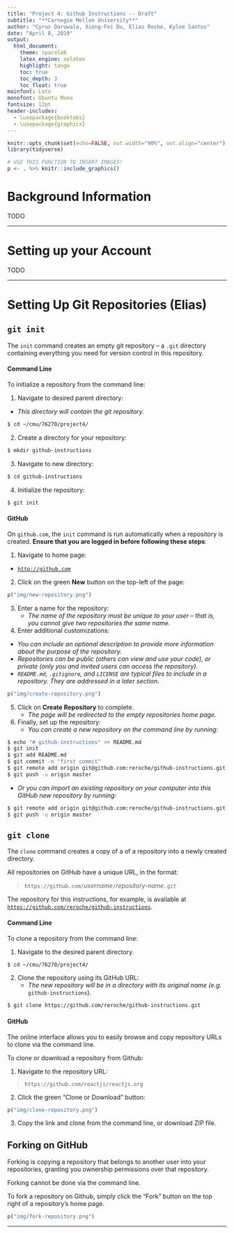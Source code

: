 ```yaml
---
title: "Project 4: Github Instructions -- Draft"
subtitle: "**Carnegie Mellon University**"
author: "Cyrus Daruwala, Xiong-Fei Du, Elias Roche, Kylee Santos"
date: "April 8, 2019"
output:
  html_document:
    theme: spacelab
    latex_engine: xelatex
    highlight: tango
    toc: true
    toc_depth: 3
    toc_float: true
mainfont: Lato
monofont: Ubuntu Mono
fontsize: 12pt
header-includes:
  - \usepackage{booktabs}
  - \usepackage{graphicx}
---
```


```r
knitr::opts_chunk$set(echo=FALSE, out.width="90%", out.align="center")
library(tidyverse)

# USE THIS FUNCTION TO INSERT IMAGES!
p <- . %>% knitr::include_graphics()
```

# Background Information

TODO

---

# Setting up your Account

TODO

---

# Setting Up Git Repositories (Elias)

## `git init`

The `init` command creates an empty git repository -- a `.git` directory containing everything you need for version control in this repository.

#### Command Line

To initialize a repository from the command line:

1. Navigate to desired parent directory:
  - *This directory will contain the git repository.*

```bash
$ cd ~/cmu/76270/project4/
```

2. Create a directory for your repository:

```bash
$ mkdir github-instructions
```

3. Navigate to new directory:

```bash
$ cd github-instructions
```

4. Initialize the repository:

```bash
$ git init
```

#### GitHub

On `github.com`, the `init` command is run automatically when a repository is created. **Ensure that you are logged in before following these steps**:

1. Navigate to home page:
  - [`http://github.com`](http://github.com)

2. Click on the green **New** button on the top-left of the page:

```r
p("img/new-repository.png")
```

3. Enter a name for the repository:
   - *The name of the repository must be unique to your user -- that is, you cannot give two repositories the same name.*

4. Enter additional customizations:
  - _You can include an optional description to provide more information about the purpose of the repository._
  - _Repositories can be public (others can view and use your code), or private (only you and invited users can access the repository)._
  - _`README.md`, `.gitignore`, and `LICENSE` are typical files to include in a repository. They are addressed in a later section._

```r
p("img/create-repository.png")
```

5. Click on **Create Repository** to complete.
   - _The page will be redirected to the empty repositories home page._

6. Finally, set up the repository:
   - _You can create a new repository on the command line by running:_

```bash
$ echo "# github-instructions" >> README.md
$ git init
$ git add README.md
$ git commit -m "first commit"
$ git remote add origin git@github.com:reroche/github-instructions.git
$ git push -u origin master
```

  - _Or you can import an existing repository on your computer into this GitHub new repository by running:_

```bash
$ git remote add origin git@github.com:reroche/github-instructions.git
$ git push -u origin master
```

## `git clone`

The `clone` command creates a copy of a of a repository into a newly created directory.

All repositories on GitHub have a unique URL, in the format:

> `https://github.com/`_username_`/`_repository-name_`.git`

The repository for this instructions, for example, is available at [`https://github.com/reroche/github-instructions`](https://github.com/reroche/github-instructions).

#### Command Line

To clone a repository from the command line:

1. Navigate to the desired parent directory.

```bash
$ cd ~/cmu/76270/project4/
```

2. Clone the repository using its GitHub URL:
   - _The new repository will be in a directory with its original name (e.g._ `github-instructions`).

```bash
$ git clone https://github.com/reroche/github-instructions.git
```

#### GitHub

The online interface allows you to easily browse and copy repository URLs to clone via the command line.

To clone or download a repository from Github:

1. Navigate to the repository URL:

> `https://github.com/reactjs/reactjs.org`

2. Click the green "Clone or Download" button:

```r
p("img/clone-repository.png")
```

3. Copy the link and clone from the command line, or download ZIP file.

## Forking on GitHub

Forking is copying a repository that belongs to another user into your repositories, granting you ownership permissions over that repository.

Forking cannot be done via the command line.

To fork a repository on Github, simply click the "Fork" button on the top right of a repository's home page.

```r
p("img/fork-repository.png")
```

---

